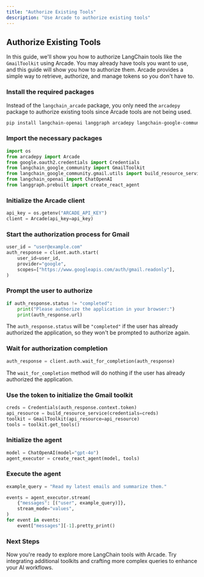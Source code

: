 ```yaml
---
title: "Authorize Existing Tools"
description: "Use Arcade to authorize existing tools"
---
```



## Authorize Existing Tools

In this guide, we'll show you how to authorize LangChain tools like the `GmailToolkit` using Arcade. You may already have tools you want to use, and this guide will show you how to authorize them. Arcade provides a simple way to retrieve, authorize, and manage tokens so you don't have to.

<Steps>

### Install the required packages

Instead of the `langchain_arcade` package, you only need the `arcadepy` package to authorize existing tools since Arcade tools are not being used.

```bash
pip install langchain-openai langgraph arcadepy langchain-google-community
```

### Import the necessary packages

```python
import os
from arcadepy import Arcade
from google.oauth2.credentials import Credentials
from langchain_google_community import GmailToolkit
from langchain_google_community.gmail.utils import build_resource_service
from langchain_openai import ChatOpenAI
from langgraph.prebuilt import create_react_agent
```

### Initialize the Arcade client

```python
api_key = os.getenv("ARCADE_API_KEY")
client = Arcade(api_key=api_key)
```

### Start the authorization process for Gmail

```python
user_id = "user@example.com"
auth_response = client.auth.start(
    user_id=user_id,
    provider="google",
    scopes=["https://www.googleapis.com/auth/gmail.readonly"],
)
```

### Prompt the user to authorize

```python
if auth_response.status != "completed":
    print("Please authorize the application in your browser:")
    print(auth_response.url)
```

The `auth_response.status` will be `"completed"` if the user has already authorized the application, so they won't be prompted to authorize again.

### Wait for authorization completion

```python
auth_response = client.auth.wait_for_completion(auth_response)
```

The `wait_for_completion` method will do nothing if the user has already authorized the application.

### Use the token to initialize the Gmail toolkit

```python
creds = Credentials(auth_response.context.token)
api_resource = build_resource_service(credentials=creds)
toolkit = GmailToolkit(api_resource=api_resource)
tools = toolkit.get_tools()
```

### Initialize the agent

```python
model = ChatOpenAI(model="gpt-4o")
agent_executor = create_react_agent(model, tools)
```

### Execute the agent

```python
example_query = "Read my latest emails and summarize them."

events = agent_executor.stream(
    {"messages": [("user", example_query)]},
    stream_mode="values",
)
for event in events:
    event["messages"][-1].pretty_print()
```

</Steps>

### Next Steps

Now you're ready to explore more LangChain tools with Arcade. Try integrating additional toolkits and crafting more complex queries to enhance your AI workflows.
